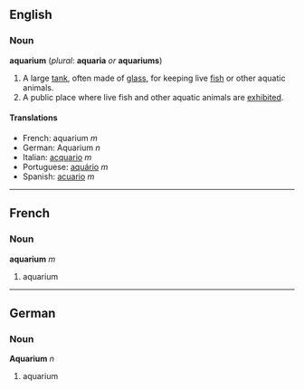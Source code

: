 ==English==
===Noun===
'''aquarium''' (''plural'': '''aquaria''' ''or'' '''aquariums''')

#A large [[tank]], often made of [[glass]], for keeping live [[fish]] or other aquatic animals.
#A public place where live fish and other aquatic animals are [[exhibit]]ed.

====Translations====
*French: aquarium ''m''
*German: Aquarium ''n''
*Italian: [[acquario]] ''m''
*Portuguese: [[aquário]] ''m''
*Spanish: [[acuario]] ''m''

----
==French==
===Noun===
'''aquarium''' ''m''

#aquarium

----
==German==
===Noun===
'''Aquarium''' ''n''

#aquarium